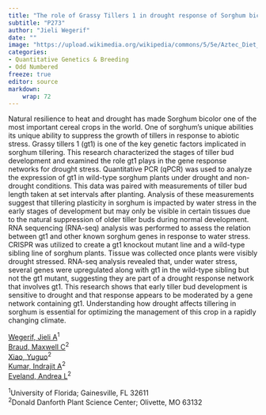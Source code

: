 ```yaml
---
title: "The role of Grassy Tillers 1 in drought response of Sorghum bicolor"
subtitle: "P273"
author: "Jieli Wegerif"
date: ""
image: "https://upload.wikimedia.org/wikipedia/commons/5/5e/Aztec_Diet_Basket_of_Corn_%289755332575%29.jpg"
categories: 
- Quantitative Genetics & Breeding
- Odd Numbered
freeze: true
editor: source
markdown: 
    wrap: 72
---
```


Natural resilience to heat and drought has made Sorghum bicolor one of the most important cereal crops in the world. One of sorghum's unique abilities its unique ability to suppress the growth of tillers in response to abiotic stress. Grassy tillers 1 (gt1) is one of the key genetic factors implicated in sorghum tillering. This research characterized the stages of tiller bud development and examined the role gt1 plays in the gene response networks for drought stress. Quantitative PCR (qPCR) was used to analyze the expression of gt1 in wild-type sorghum plants under drought and non-drought conditions. This data was paired with measurements of tiller bud length taken at set intervals after planting. Analysis of these measurements suggest that tillering plasticity in sorghum is impacted by water stress in the early stages of development but may only be visible in certain tissues due to the natural suppression of older tiller buds during normal development. RNA sequencing (RNA-seq) analysis was performed to assess the relation between gt1 and other known sorghum genes in response to water stress. CRISPR was utilized to create a gt1 knockout mutant line and a wild-type sibling line of sorghum plants. Tissue was collected once plants were visibly drought stressed. RNA-seq analysis revealed that, under water stress, several genes were upregulated along with gt1 in the wild-type sibling but not the gt1 mutant, suggesting they are part of a drought response network that involves gt1. This research shows that early tiller bud development is sensitive to drought and that response appears to be moderated by a gene network containing gt1. Understanding how drought affects tillering in sorghum is essential for optimizing the management of this crop in a rapidly changing climate.

<a href='mailto:jieliwegerif@ufl.edu'>Wegerif, Jieli A</a><sup>1</sup><br><a href='mailto:mbraud@danforthcenter.org'>Braud, Maxwell C</a><sup>2</sup><br><a href='mailto:yxiao@danforthcenter.org'>Xiao, Yuguo</a><sup>2</sup><br><a href='mailto:ikumar@danforthcenter.org'>Kumar, Indrajit A</a><sup>2</sup><br><a href='mailto:aeveland@danforthcenter.org'>Eveland, Andrea L</a><sup>2</sup><br>

<sup>1</sup>University of Florida; Gainesville, FL 32611<br><sup>2</sup>Donald Danforth Plant Science Center; Olivette, MO 63132<br>